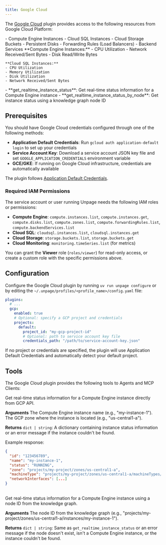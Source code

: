 ```yaml
---
title: Google Cloud
---
```


The [Google Cloud](https://cloud.google.com/) plugin provides access to the following
resources from Google Cloud Platform:

<AccordionGroup>
  <Accordion title="Knowledge Graph nodes" icon="diagram-project">
    - Compute Engine Instances
    - Cloud SQL Instances
    - Cloud Storage Buckets
    - Persistent Disks
    - Forwarding Rules (Load Balancers)
    - Backend Services
  </Accordion>

  <Accordion title="Metrics" icon="chart-line">
    **Compute Engine Instances:**
    - CPU Utilization
    - Network Received/Sent Bytes
    - Disk Read/Write Bytes

    **Cloud SQL Instances:**
    - CPU Utilization
    - Memory Utilization
    - Disk Utilization
    - Network Received/Sent Bytes
  </Accordion>

  <Accordion title="MCP Tools" icon="wrench">
    - **get_realtime_instance_status**: Get real-time status information for a Compute Engine instance
    - **get_realtime_instance_status_by_node**: Get instance status using a knowledge graph node ID
  </Accordion>
</AccordionGroup>


## Prerequisites

You should have Google Cloud credentials configured through one of the following methods:

- **Application Default Credentials**: Run `gcloud auth application-default login` to set up your credentials
- **Service Account Key**: Download a service account JSON key file and set `GOOGLE_APPLICATION_CREDENTIALS` environment variable
- **GCE/GKE**: If running on Google Cloud infrastructure, credentials are automatically available

The plugin follows [Application Default Credentials](https://cloud.google.com/docs/authentication/application-default-credentials).

### Required IAM Permissions

The service account or user running Unpage needs the following IAM roles or permissions:

- **Compute Engine**: `compute.instances.list`, `compute.instances.get`, `compute.disks.list`, `compute.zones.list`, `compute.forwardingRules.list`, `compute.backendServices.list`
- **Cloud SQL**: `cloudsql.instances.list`, `cloudsql.instances.get`
- **Cloud Storage**: `storage.buckets.list`, `storage.buckets.get`
- **Cloud Monitoring**: `monitoring.timeSeries.list` (for metrics)

You can grant the **Viewer** role (`roles/viewer`) for read-only access, or create a custom role with the specific permissions above.


## Configuration

Configure the Google Cloud plugin by running `uv run unpage configure` or by editing
the `~/.unpage/profiles/<profile_name>/config.yaml` file:

```yaml
plugins:
  # ...
  gcp:
    enabled: true
    # Optional: specify a GCP project and credentials
    projects:
      default:
        project_id: "my-gcp-project-id"
        # Optional: path to service account key file
        credentials_path: "/path/to/service-account-key.json"
```

If no project or credentials are specified, the plugin will use Application Default Credentials and automatically detect your default project.

## Tools
The Google Cloud plugin provides the following tools to Agents and MCP Clients:

<Card title="get_realtime_instance_status">
  Get real-time status information for a Compute Engine instance directly from GCP API.

  **Arguments**
  <ParamField path="instance_name" type="string" required>
    The Compute Engine instance name (e.g., "my-instance-1").
  </ParamField>
  <ParamField path="zone" type="string" required>
    The GCP zone where the instance is located (e.g., "us-central1-a").
  </ParamField>

  **Returns** `dict | string`: A dictionary containing instance status information or an error message if the instance couldn't be found.

  Example response:
  ```json
  {
    "id": "123456789",
    "name": "my-instance-1",
    "status": "RUNNING",
    "zone": "projects/my-project/zones/us-central1-a",
    "machineType": "projects/my-project/zones/us-central1-a/machineTypes/n1-standard-1",
    "networkInterfaces": [...]
  }
  ```
</Card>
<br />

<Card title="get_realtime_instance_status_by_node">
  Get real-time status information for a Compute Engine instance using a node ID from the knowledge graph.

  **Arguments**
  <ParamField path="node_id" type="string" required>
    The node ID from the knowledge graph (e.g., "projects/my-project/zones/us-central1-a/instances/my-instance-1").
  </ParamField>

  **Returns** `dict | string`: Same as `get_realtime_instance_status` or an error message if the node doesn't exist, isn't a Compute Engine instance, or the instance couldn't be found.
</Card>
